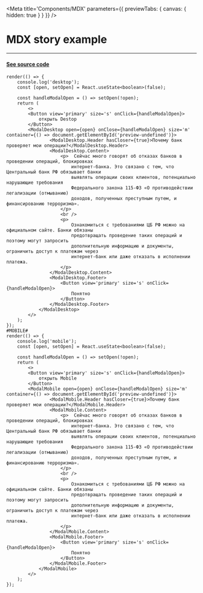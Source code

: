 
<Meta title='Components/MDX' parameters={{ previewTabs: { canvas: { hidden: true } } }} />

# MDX story example

---

#### [See source code](https://raw.githubusercontent.com/reme3d2y/storybook-addon-live-examples/main/stories/MDX.stories.mdx)


```tsx live expanded
render(() => {
    console.log('desktop');
    const [open, setOpen] = React.useState<boolean>(false);

    const handleModalOpen = () => setOpen(!open);
    return (
        <>
        <Button view='primary' size='s' onClick={handleModalOpen}>
            открыть Destop
        </Button>
        <ModalDesktop open={open} onClose={handleModalOpen} size='m' container={() => document.getElementById('preview-undefined')}>
                <ModalDesktop.Header hasCloser={true}>Почему банк проверяет мои операции?</ModalDesktop.Header>
                <ModalDesktop.Content>
                    <p>  Сейчас много говорят об отказах банков в проведении операций, блокировках
                        интернет-банка. Это связано с тем, что Центральный банк РФ обязывает банки
                        выявлять операции своих клиентов, потенциально нарушающие требования
                        Федерального закона 115-ФЗ «О противодействии легализации (отмыванию)
                        доходов, полученных преступным путем, и финансированию терроризма».
                    </p>
                    <br />
                    <p>
                        Ознакомиться с требованиями ЦБ РФ можно на официальном сайте. Банки обязаны
                        предотвращать проведение таких операций и поэтому могут запросить
                        дополнительную информацию и документы, ограничить доступ к платежам через
                        интернет-банк или даже отказать в исполнении платежа.
                    </p>
                </ModalDesktop.Content>
                <ModalDesktop.Footer>
                    <Button view='primary' size='s' onClick={handleModalOpen}>
                        Понятно
                    </Button>
                </ModalDesktop.Footer>
            </ModalDesktop>
        </>
    );
});
#MOBILE#
render(() => {
    console.log('mobile');
    const [open, setOpen] = React.useState<boolean>(false);

    const handleModalOpen = () => setOpen(!open);
    return (
        <>
        <Button view='primary' size='s' onClick={handleModalOpen}>
            открыть Mobile
        </Button>
        <ModalMobile open={open} onClose={handleModalOpen} size='m' container={() => document.getElementById('preview-undefined')}>
                <ModalMobile.Header hasCloser={true}>Почему банк проверяет мои операции?</ModalMobile.Header>
                <ModalMobile.Content>
                    <p>  Сейчас много говорят об отказах банков в проведении операций, блокировках
                        интернет-банка. Это связано с тем, что Центральный банк РФ обязывает банки
                        выявлять операции своих клиентов, потенциально нарушающие требования
                        Федерального закона 115-ФЗ «О противодействии легализации (отмыванию)
                        доходов, полученных преступным путем, и финансированию терроризма».
                    </p>
                    <br />
                    <p>
                        Ознакомиться с требованиями ЦБ РФ можно на официальном сайте. Банки обязаны
                        предотвращать проведение таких операций и поэтому могут запросить
                        дополнительную информацию и документы, ограничить доступ к платежам через
                        интернет-банк или даже отказать в исполнении платежа.
                    </p>
                </ModalMobile.Content>
                <ModalMobile.Footer>
                    <Button view='primary' size='s' onClick={handleModalOpen}>
                        Понятно
                    </Button>
                </ModalMobile.Footer>
            </ModalMobile>
        </>
    );
});
```
